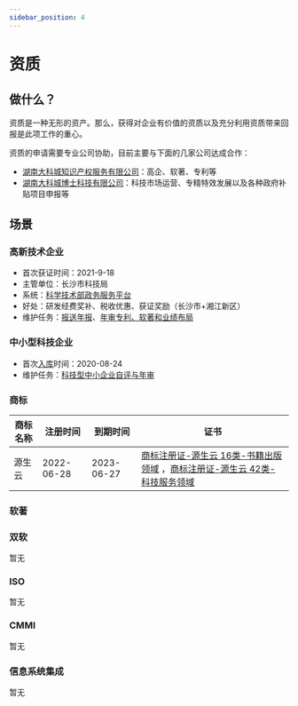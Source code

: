 ```yaml
---
sidebar_position: 4
---
```


# 资质


## 做什么？

资质是一种无形的资产。那么，获得对企业有价值的资质以及充分利用资质带来回报是此项工作的重心。  

资质的申请需要专业公司协助，目前主要与下面的几家公司达成合作：

- [湖南大科城知识产权服务有限公司](http://www.yueluip.com/)：高企、软著、专利等
- [湖南大科城博士科技有限公司](http://www.doctortech.com.cn/)：科技市场运营、专精特效发展以及各种政府补贴项目申报等

## 场景

### 高新技术企业

* 首次获证时间：2021-9-18
* 主管单位：长沙市科技局
* 系统：[科学技术部政务服务平台](https://fuwu.most.gov.cn)
* 好处：研发经费奖补、税收优惠、获证奖励（长沙市+湘江新区）
* 维护任务：[报送年报](https://github.com/websoft9op/company/issues/48)、[年审专利、软著和业绩布局](https://github.com/websoft9op/company/issues/38)

### 中小型科技企业

* 首次[入库](http://kjj.changsha.gov.cn/jdhy/zctj/201711/t20171127_2118501.html)时间：2020-08-24
* 维护任务：[科技型中小企业自评与年审](https://github.com/websoft9op/company/issues/49)

### 商标

| 商标名称 | 注册时间   | 到期时间   | 证书                                                         |
| -------- | ---------- | ---------- | ------------------------------------------------------------ |
| 源生云   | 2022-06-28 | 2023-06-27 | [商标注册证-源生云 16类-书籍出版领域](https://drive.weixin.qq.com/s?k=AEYAzAcRAA45pVaPiB) ，[商标注册证-源生云 42类-科技服务领域](https://drive.weixin.qq.com/s?k=AEYAzAcRAA4EETrSZA) |

### 软著

### 双软

暂无

### ISO

暂无

### CMMI

暂无

### 信息系统集成

暂无